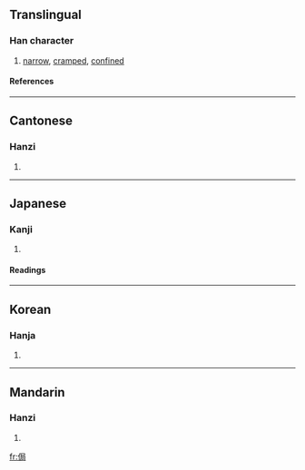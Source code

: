 ==Translingual==
===Han character===
{{Han char|rn=9|rad=人|as=07|sn=9|four=2722<sub>7</sub>|canj=人尸尸口 (OSSR)}}
# [[narrow]], [[cramped]], [[confined]]
====References====
{{Han ref|kx=0103.210|dkj=00648|dj=0219.020|hdz=10168.010|uh=4FB7|ud=20407|bh=AB5D|bd=43869}}
----
==Cantonese==
===Hanzi===
{{yue-hanzi|jyut=|y=guk6}}
# {{defn|Cantonese}}
----
==Japanese==
===Kanji===
{{ja-kanji|grade=|rs=人07}}
# {{defn|Japanese}} 
====Readings====
{{ja-readings|on=[[きょく]] (kyoku), [[ごく]] (goku)|kun=[[たけがひくい]] (takegahikui), [[せまる]] (semaru)}}
----
==Korean==
===Hanja===
{{ko-hanja|hangeul=국|rv=guk|mr=kuk}}
# {{defn|Korean}}
----
==Mandarin==
===Hanzi===
{{cmn-hanzi|pin=[[jú]] ([[ju2]])|wg=chü<sup>2</sup>}}
# {{defn|Mandarin}}

[[fr:侷]]